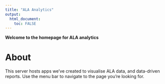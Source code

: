 ```yaml
---
title: "ALA Analytics"
output: 
  html_document:
    toc: FALSE
---
```


**Welcome to the homepage for ALA analytics**


# About

This server hosts apps we've created to visualise ALA data, and data-driven reports. Use the menu bar
to navigate to the page you're looking for. 


